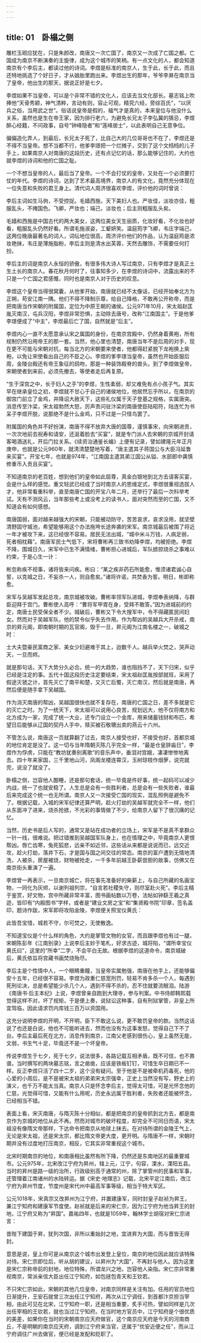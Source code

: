 ```yaml
---
---
---
```

title: 01　卧榻之侧
---




雕栏玉砌应犹在，只是朱颜改，南唐又一次亡国了，南京又一次成了亡国之都。亡国成为南京不断演奏的主旋律，成为这个城市的笑柄。有一点文化的人，都会知道南京有个李后主，都读过他的诗词。李煜是标准的南京人，生于此，长于此，而且还特地挑选了个好日子，才从娘胎里跑出来。李煜出生的那年，爷爷李昪在南京当了皇帝，他出生的那天，据说正好是七夕。

李煜如果不当皇帝，可以是个非常不错的文化人，应该去当文化部长。墓志铭上吹捧他“天骨秀颖，神气清粹，言动有则，容止可观，精究六经，旁综百氏”，“以厌兵之俗，当用武之世”。俗话说皇帝是假的，福气才是真的，本来皇位与他没什么关系，虽然也是生在帝王家，因为排行老六，为避免长兄太子李弘冀的猜忌，李煜醉心经籍，不问政事，自号“钟峰隐者”和“莲峰居士”，以此表明自己无意争位。

偏偏造化弄人，到最后，长兄太子死了，比自己大的几位哥哥也不在了，李煜还是不得不当皇帝。想不当都不行，他爹李璟把一个烂摊子，交到了这个文绉绉的儿子手上，如果南京人对南唐的这段历史，还有点记忆的话，那么能够记住的，大约也就李煜的诗词和他的亡国之耻。

一个不想当皇帝的人，最后当了皇帝。一个不会打仗的皇帝，又处在一个必须要打仗的年代。李煜的诗词，达到了艺术最高境界，南京人的有文化，竟然充分体现在一位失意和失败的君王身上。清代词人周济很喜欢李煜，评价他的词时曾说：

李后主词如生马驹，不受控捉。毛嫱西施，天下美妇人也。严妆佳，淡妆亦佳，粗服乱头，不掩国色。飞卿，严妆也；端己，淡妆也；后主则粗服乱头矣。

毛嫱和西施是中国古代的两大美女，这两位美女天生丽质，化妆好看，不化妆也好看，粗服乱头仍然好看。所谓毛施淑姿，工颦妍笑。温庭筠字飞卿，韦庄字端己，这两位晚唐最著名的词人，词坛地位很高，周济评价他们的作品，认为温庭筠是浓妆艳抹，韦庄是薄施脂粉，李后主则是清水出芙蓉，天然去雕饰，不需要任何打扮。

李后主的词是南京人永恒的骄傲，有很多伟大诗人写过南京，只有李煜才是真正土生土长的南京人。春花秋月何时了，往事知多少，在李煜的诗词中，流露出来的不只是一个亡国之君感慨，同时也是南京人对于历史的叹息。

李煜这个皇帝当得很窝囊，从他爹开始，南唐就已经不太像话，已经开始奉北方为正朔，苟安江南一隅。他们不得不降制示尊，给自己降格，不敢再公开称帝，而是把南唐当作宋朝的附属国，定位为中原王朝的诸侯。公元971年10月，宋太祖赵匡胤灭南汉，屯兵汉阳，李煜非常恐惧，主动除去唐号，改称“江南国主”。于是他爹李璟便成了“中主”，李煜最后亡了国，自然就是“后主”。

李煜内心一直不太愿意承认宋之属国的身份，在南京宫殿中，仍然身着黄袍，所有规制仍然沿用帝王的那一套。当然，他心里也清楚，南唐当年不是后周的对手，现在更不可能与宋朝对抗，每当北方的宋朝要来使者，他都得赶紧脱下龙袍换上紫袍，以免让宋使看出自己的不臣之心。李煜的爹李璟当皇帝，虽然也开始臣服后周，金陵台殿还有帝王象征的鸱吻，那是一种装饰殿脊的兽头。到了李煜做皇帝，宋朝使者到来前，必须先撤去，等使者走后再复原。

“生于深宫之中，长于妇人之手”的李煜，生性柔弱，却又难免有点小孩子气。其实早在继承皇位之初，李煜就不甘心于自己的诸侯地位，他居然忘乎所以，在南京的御宫门前立了金鸡，并降诏大赦天下，这些礼仪属于天子登基之规格，实属唐突。消息传至汴梁，宋太祖勃然大怒，厉声责问驻汴梁的南唐使臣陆昭符，陆连忙为书呆子李煜开脱，说那绝不是什么金鸡，只不过是一只怪鸟罢了。

附属国的角色并不好扮演，南唐不得不放弃大唐的国尊，谨慎事宋，向宋朝进贡，一次次地前去祝寿和请安，还涎着脸去“买宴”，就是专门派人去宋朝的京城开封请客喝酒送礼，开后门拉关系。《续资治通鉴长编》上便有记录，譬如建隆元年正月庚申，也就是公元960年，就清清楚楚地写着，“唐主遣其子蒋国公与大臣冯延鲁来买宴”。开宝七年，也就是974年，“江南国主遣其弟江国公从镒、水部郎中龚慎修重币入贡且买宴”。

不知道南京的老百姓，想到他们的皇帝如此屈尊，真金白银地到北方去请客买宴，会是什么样的感觉。重文轻武已经成了当时南京人的思维定式，李煜很重视选拔人才，他非常看重科举，直至南唐亡国的开宝八年二月，还举行了最后一次科举考试。天有不测风云，当年那些考上或没考上的读书人，面对突然而至的亡国，又不知道会有如何感想。

南唐国弱，面对越来越强大的宋朝，只能被动防守，苦苦哀求，哀求没用，就坚壁清野固守城池，希望能够用这个办法拖垮长途奔袭的宋军。南京城最后被围了将近一年才被攻下来，这已经很不容易。居民无法出城，“城中米斗万钱，人病足弱，死者相枕藉”。南唐军民士气低下，宋将曹彬再三致书劝降李煜，均被拒绝。李煜不降，围城日久，宋军中已生不满情绪，曹彬担心进城后，军队掳掠烧杀之事难以约束，于是心生一计：

彬忽称疾不视事，诸将皆来问疾。彬曰：“某之疾非药石所能愈，惟须诸君诚心自誓，以克城之日，不妄杀一人，则自愈矣。”诸将许诺，共焚香为誓。明日，彬即称愈。

宋军与吴越军发起总攻，南京城被攻破。曹彬率领军队进城，李煜奉表纳降，与群臣迎拜于宫门。曹彬使人高呼：“曹将军甲胄在身，受拜不敢答。”因为进城前的约定，南唐士民受保全者不少。城破后，曹彬又下令大搜军中，令不得藏匿民间妇女。然而对于吴越军队，他的禁令似乎失去作用。作为帮凶的吴越兵大开杀戒，南京的昇元阁，即南朝时期的瓦官阁，毁于一旦，昇元阁为江南名楼之一，破城之时：

士大夫暨豪民富商之家、美女少妇避难于其上，迨数千人。越兵举火焚之，哭声动天，一旦而烬。

就是那句话，天下大势分久必合。统一的大趋势，谁也阻挡不了，天下归宋，似乎已经是注定的事。五代十国这段历史注定要结束，宋太祖赵匡胤按部就班，采用了假途灭虢之计，首先灭亡了南平和楚，又灭亡后蜀，灭亡南汉，然后就是南唐，再然后便是随手拿下吴越国。

作为消灭南唐的帮凶，吴越国很快也就不复存在，南唐的亡国之日，差不多就是它的灭亡之时。为了一统天下，宋太祖可以说用心良苦，规划远大，他不仅将南方和北方成为一家，完成了统一大业，还专门设立一个金库，用来储蓄钱财和布匹，希望日后能够从辽国的契丹人手中，赎买被石敬瑭出卖的燕云十六州。

不管怎么说，南唐这一页就算翻了过去，南京人接受也好，不接受也好，首都京城的地位肯定是没了。这一切与当年隋朝灭陈几乎完全一样，“最是仓皇辞庙日”，李煜作为俘虏，只能在“教坊犹奏别离歌”的音乐声中，垂泪对宫娥，凄凄惨惨地离去。四十年来家国，三千里地山河，凤阁龙楼连霄汉，玉树琼枝作烟萝，说完就完，说没了就没了。

卧榻之侧，岂容他人酣睡，还是那句套话，统一毕竟是件好事，统一起码可以减少内战，统一了也就安稳了。人生总是会有一些胜利者，总是会有一些失败者，谁最后来完成这个统一也无所谓。南京人又一次接受亡国的现实，混乱照例是避免不了。根据记载，入城的宋军纪律还算严明，趁火打劫的吴越军就完全不一样，他们从东面冲了进来，烧杀抢掳，不光彩的事情做了不少，给南京人留下了很沉痛的记忆。

当然，历史书是后人写的，通常又是站在成功者的立场上，宋军是不是真不拿群众一针一线，很难说。把过错推到吴越国军队身上，也在情理之中，毕竟南京人更恨帮凶。唇亡齿寒，兔死狐悲，远亲不如近邻，这些话从来都是说说而已，远交近攻，趁火打劫，落井下石，才是国与国之间交往的常态。南京的富户遭到无情地清洗，人被杀，房屋被烧，财物被抢走，一千多年前越王卧薪尝胆的故事，仿佛又在南京街头重演了一遍。

李煜曾一再表示，一旦南京城亡，将在事先准备好的柴薪上，与自己所藏的名画宝物，一同化为灰烬，以谢列祖列宗，“自言若社稷失守，则尽室赴火死”。李后主精于鉴赏，好文物，宫中所藏非常丰富，图书画帖数以万卷，法帖如钟繇王羲之真迹，皆印有“内殿图书”字样，或者是“建业文房之宝”和“集贤殿书院”印章，签名盖印，题诗作跋，宋军即将攻陷金陵，李煜便关照宝仪黄氏：

此皆吾宝惜，城若不守，尔可焚之，无使散逸。

不知道宝仪是个什么样的角色，大约是掌管文物的女官，而且跟李煜也有过一腿，宋朝陈彭年《江南别录》上说李后主妙于笔札，好求古迹，城将陷，“谓所幸宝仪黄氏曰”，这里的“所幸”二字，不会平白无故。根据李煜的这道命令，南京城破后，黄氏依旨将宫藏书画焚烧殆尽。

李后主是个性情中人，一个眼睛重瞳，当皇帝实属勉强，南唐在他手上，还能够偏安十五年，已经很不容易。李煜为政重仁慈宽刑罚，轻易不肯多杀一个人，每遇到死刑论决，总是希望能少杀几个人，遇到不得不杀的，忍不住就要流眼泪。陆游《南唐书·后主本纪》上说，李煜曾亲自跑到大理寺，参与判案。中书侍郎韩熙载觉得这样不对，坏了规矩，于是便上奏，说狱讼这种事，自有刑狱掌管，非皇上所宜驾临，因此请求罚内库钱三百万以资国用。

这充分说明李煜的开明，不开明，臣下不敢这么说，更不敢罚皇帝的款。当然这话说了也还是白说，他也不可能听进去，然而也没有为这事发怒，觉得自己下不了台。李后主最后死在北方，消息传到南京，江南父老感到很伤心，皇上虽然无能，文弱，书生气十足，毕竟还不是一个坏皇帝。

传说李煜生于七夕，死于七夕，说法很多，各路记载互相矛盾，既不可信，也不靠谱。当时撰写的两块墓志铭，言之凿凿，应该是铁板钉钉，可惜生卒日期已不一样。反正李煜只活了四十二岁，这个没有疑问。至于他是不是被牵机药毒死，他的心爱的小周后，是不是被宋太祖的弟弟宋太宗强幸，正史上当然没有写，野史上的演义，也千万不能太当真。南京人只是怀念李后主，觉得太可惜，可是光怀念他的仁慈，光觉得可惜，又能有什么用呢，历史永远属于胜利者，失败者还能被怀念，已经相当不错。

表面上看，宋灭南唐，与隋灭陈十分相似，都是把南京的皇帝抓到北方去，都是南京作为京城的地位从此不再。然而对城市的破坏程度，却完全不可同日而语，宋太祖没有像隋文帝那样，下达命令把南京从地球上抹去。在对待所谓的金陵王气上，无论是宋太祖，还是宋太宗，都比隋文帝更大度，更开明。与隋唐不一样，宋朝时期并没有过度地打压南京，相反，它其实非常重视这个城市。

北宋时期南京的地位，和南唐相比虽然有所下降，仍然还是东南地区的最重要城市。公元975年，北宋改江宁府为昇州，辖上元，江宁，句容，溧水，溧阳五县。当时的昇州是路一级的治所，行政级别高于通常的州，除了掌管州的民事和军事，还管理着江南诸州的水陆转运。据《宋史·地理志》记载，北宋平定江南后，改江宁府为昇州节度，节度州是宋代州中最高军事等级，相当于特大军区。

公元1018年，宋真宗又改昇州为江宁府，并置建康军，同时封皇子赵祯为昇王，兼江宁知府和建康军节度使。赵祯就是后来的宋仁宗，因为江宁府为他当昇王的封地，江宁府又称为“昇国”。嘉祐四年，也就是1059年，翰林学士胡宿对宋仁宗进言：

昔陛下建国于昇，犹列次国，非所以重始封之地，宜进昇为大国，而与晋皆无得封。

意思是说，皇上你可是从南京这个城市出发登上皇位，南京的地位因此就应该特殊对待。宋仁宗即位后，听从胡的建议，以昇州为“大国”，不再封与他人。因为这里是宋仁宗称帝前的封地，地位特殊，所谓龙兴之地，岂容他人染指。宋仁宗非常重视南京，常派亲信大臣出任江宁知府，如包拯包青天和王钦若。

不只宋仁宗如此，宋朝的其他几位皇帝，对南京同样是关注有加。任用的官员地位日渐提升，王安石就曾三次出任江宁知府，两次从江宁调任，到首都汴京担当宰相，由此可见在北宋，江宁知府一职，还是相当重要，炙手可热，譬如同样是几次出任宰相的王钦若，就也当过江宁知府。在当时地方官员中，江宁知府是个很优质的美差，如果你在当时的宋朝南京应天府做官，这个南京应天府是今天的河南商丘，不是明朝的南京应天府，调到江宁府来当官，还属于“优安近便之任”，而从江宁府调往广州去做官，便已经是发配和贬职了。